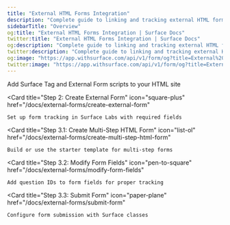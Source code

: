 ```yaml
---
title: "External HTML Forms Integration"
description: "Complete guide to linking and tracking external HTML forms with Surface"
sidebarTitle: "Overview"
og:title: "External HTML Forms Integration | Surface Docs"
twitter:title: "External HTML Forms Integration | Surface Docs"
og:description: "Complete guide to linking and tracking external HTML forms with Surface"
twitter:description: "Complete guide to linking and tracking external HTML forms with Surface"
og:image: "https://app.withsurface.com/api/v1/form/og?title=External%20HTML%20Forms%20Integration"
twitter:image: "https://app.withsurface.com/api/v1/form/og?title=External%20HTML%20Forms%20Integration"
---
```



<CardGroup cols={2}>
  <Card
    title="Step 1: Embed Surface Scripts"
    icon="code"
    href="/docs/external-forms/embedding"
  >
    Add Surface Tag and External Form scripts to your HTML site
  </Card>

  <Card
    title="Step 2: Create External Form"
    icon="square-plus"
    href="/docs/external-forms/create-external-form"
  >
    Set up form tracking in Surface Labs with required fields
  </Card>

  <Card
    title="Step 3.1: Create Multi-Step HTML Form"
    icon="list-ol"
    href="/docs/external-forms/create-multi-step-html-form"
  >
    Build or use the starter template for multi-step forms
  </Card>

  <Card
    title="Step 3.2: Modify Form Fields"
    icon="pen-to-square"
    href="/docs/external-forms/modify-form-fields"
  >
    Add question IDs to form fields for proper tracking
  </Card>

  <Card
    title="Step 3.3: Submit Form"
    icon="paper-plane"
    href="/docs/external-forms/submit-form"
  >
    Configure form submission with Surface classes
  </Card>
</CardGroup>
